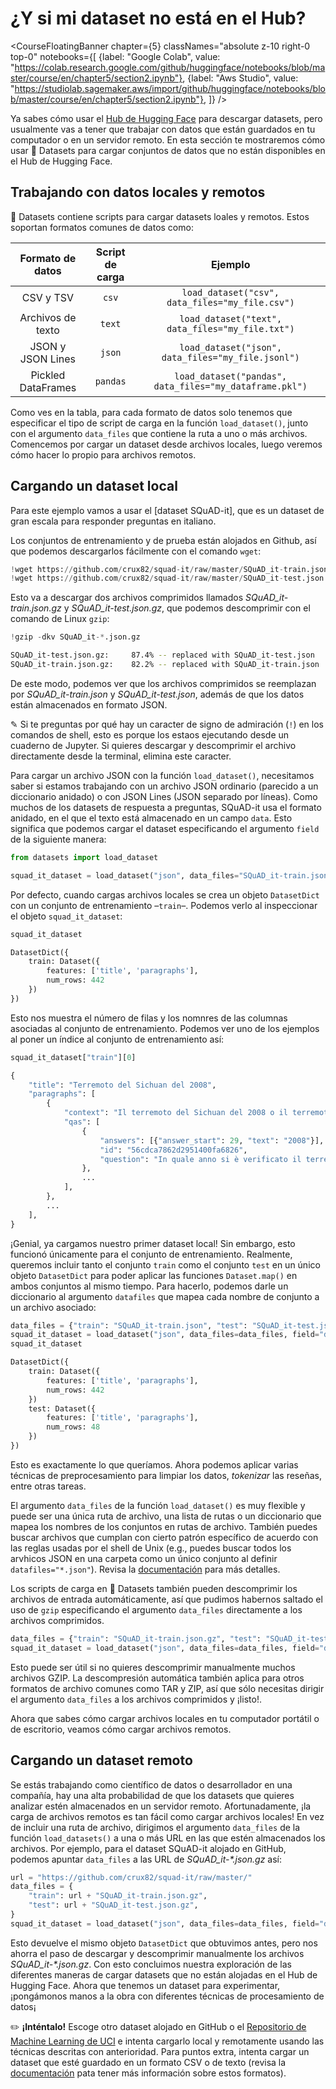 # ¿Y si mi dataset no está en el Hub?

<CourseFloatingBanner chapter={5}
  classNames="absolute z-10 right-0 top-0"
  notebooks={[
    {label: "Google Colab", value: "https://colab.research.google.com/github/huggingface/notebooks/blob/master/course/en/chapter5/section2.ipynb"},
    {label: "Aws Studio", value: "https://studiolab.sagemaker.aws/import/github/huggingface/notebooks/blob/master/course/en/chapter5/section2.ipynb"},
]} />

Ya sabes cómo usar el [Hub de Hugging Face](https://huggingface.co/datasets) para descargar datasets, pero usualmente vas a tener que trabajar con datos que están guardados en tu computador o en un servidor remoto. En esta sección te mostraremos cómo usar 🤗 Datasets para cargar conjuntos de datos que no están disponibles en el Hub de Hugging Face.

<Youtube id="HyQgpJTkRdE"/>

## Trabajando con datos locales y remotos

🤗 Datasets contiene scripts para cargar datasets loales y remotos. Estos soportan formatos comunes de datos como:

|    Formato de datos     | Script de carga |                         Ejemplo                         |
| :----------------: | :------------: | :-----------------------------------------------------: |
|     CSV y TSV      |     `csv`      |     `load_dataset("csv", data_files="my_file.csv")`     |
|     Archivos de texto     |     `text`     |    `load_dataset("text", data_files="my_file.txt")`     |
| JSON y JSON Lines  |     `json`     |   `load_dataset("json", data_files="my_file.jsonl")`    |
| Pickled DataFrames |    `pandas`    | `load_dataset("pandas", data_files="my_dataframe.pkl")` |

Como ves en la tabla, para cada formato de datos solo tenemos que especificar el tipo de script de carga en la función `load_dataset()`, junto con el argumento `data_files` que contiene la ruta a uno o más archivos. Comencemos por cargar un dataset desde archivos locales, luego veremos cómo hacer lo propio para archivos remotos.

## Cargando un dataset local

Para este ejemplo vamos a usar el [dataset SQuAD-it], que es un dataset de gran escala para responder preguntas en italiano.

Los conjuntos de entrenamiento y de prueba están alojados en Github, así que podemos descargarlos fácilmente con el comando `wget`:

```python
!wget https://github.com/crux82/squad-it/raw/master/SQuAD_it-train.json.gz
!wget https://github.com/crux82/squad-it/raw/master/SQuAD_it-test.json.gz
```

Esto va a descargar dos archivos comprimidos llamados *SQuAD_it-train.json.gz* y *SQuAD_it-test.json.gz*, que podemos descomprimir con el comando de Linux `gzip`:

```python
!gzip -dkv SQuAD_it-*.json.gz
```

```bash
SQuAD_it-test.json.gz:	   87.4% -- replaced with SQuAD_it-test.json
SQuAD_it-train.json.gz:	   82.2% -- replaced with SQuAD_it-train.json
```

De este modo, podemos ver que los archivos comprimidos se reemplazan por _SQuAD_it-train.json_ y _SQuAD_it-test.json_, además de que los datos están almacenados en formato JSON.

<Tip>

✎ Si te preguntas por qué hay un caracter de signo de admiración (`!`) en los comandos de shell, esto es porque los estaos ejecutando desde un cuaderno de Jupyter. Si quieres descargar y descomprimir el archivo directamente desde la terminal, elimina este caracter.

</Tip>

Para cargar un archivo JSON con la función `load_dataset()`, necesitamos saber si estamos trabajando con un archivo JSON ordinario (parecido a un diccionario anidado) o con JSON Lines (JSON separado por líneas). Como muchos de los datasets de respuesta a preguntas, SQuAD-it usa el formato anidado, en el que el texto está almacenado en un campo `data`. Esto significa que podemos cargar el dataset especificando el argumento `field` de la siguiente manera: 

```py
from datasets import load_dataset

squad_it_dataset = load_dataset("json", data_files="SQuAD_it-train.json", field="data")
```

Por defecto, cuando cargas archivos locales se crea un objeto `DatasetDict` con un conjunto de entrenamiento –`train`–. Podemos verlo al inspeccionar el objeto `squad_it_dataset`:

```py
squad_it_dataset
```

```python out
DatasetDict({
    train: Dataset({
        features: ['title', 'paragraphs'],
        num_rows: 442
    })
})
```

Esto nos muestra el número de filas y los nomnres de las columnas asociadas al conjunto de entrenamiento. Podemos ver uno de los ejemplos al poner un índice al conjunto de entrenamiento así:

```py
squad_it_dataset["train"][0]
```

```python out
{
    "title": "Terremoto del Sichuan del 2008",
    "paragraphs": [
        {
            "context": "Il terremoto del Sichuan del 2008 o il terremoto...",
            "qas": [
                {
                    "answers": [{"answer_start": 29, "text": "2008"}],
                    "id": "56cdca7862d2951400fa6826",
                    "question": "In quale anno si è verificato il terremoto nel Sichuan?",
                },
                ...
            ],
        },
        ...
    ],
}
```

¡Genial, ya cargamos nuestro primer dataset local! Sin embargo, esto funcionó únicamente para el conjunto de entrenamiento. Realmente, queremos incluir tanto el conjunto `train` como el conjunto `test` en un único objeto `DatasetDict` para poder aplicar las funciones `Dataset.map()` en ambos conjuntos al mismo tiempo. Para hacerlo, podemos darle un diccionario al argumento `datafiles` que mapea cada nombre de conjunto a un archivo asociado:


```py
data_files = {"train": "SQuAD_it-train.json", "test": "SQuAD_it-test.json"}
squad_it_dataset = load_dataset("json", data_files=data_files, field="data")
squad_it_dataset
```

```python out
DatasetDict({
    train: Dataset({
        features: ['title', 'paragraphs'],
        num_rows: 442
    })
    test: Dataset({
        features: ['title', 'paragraphs'],
        num_rows: 48
    })
})
```

Esto es exactamente lo que queríamos. Ahora podemos aplicar varias técnicas de preprocesamiento para limpiar los datos, _tokenizar_ las reseñas, entre otras tareas.

<Tip>

El argumento `data_files` de la función `load_dataset()` es muy flexible y puede ser una única ruta de archivo, una lista de rutas o un diccionario que mapea los nombres de los conjuntos en rutas de archivo. También puedes buscar archivos que cumplan con cierto patrón específico de acuerdo con las reglas usadas por el shell de Unix (e.g., puedes buscar todos los arvhicos JSON en una carpeta como un único conjunto al definir `datafiles="*.json"`). Revisa la [documentación](https://huggingface.co/docs/datasets/loading.html#local-and-remote-files) para más detalles.

</Tip>

Los scripts de carga en 🤗 Datasets también pueden descomprimir los archivos de entrada automáticamente, así que pudimos habernos saltado el uso de `gzip` especificando el argumento `data_files` directamente a los archivos comprimidos.

```py
data_files = {"train": "SQuAD_it-train.json.gz", "test": "SQuAD_it-test.json.gz"}
squad_it_dataset = load_dataset("json", data_files=data_files, field="data")
```

Esto puede ser útil si no quieres descomprimir manualmente muchos archivos GZIP. La descompresión automática también aplica para otros formatos de archivo comunes como TAR y ZIP, así que sólo necesitas dirigir el argumento `data_files` a los archivos comprimidos y ¡listo!.

Ahora que sabes cómo cargar archivos locales en tu computador portátil o de escritorio, veamos cómo cargar archivos remotos.

## Cargando un dataset remoto

Se estás trabajando como científico de datos o desarrollador en una compañía, hay una alta probabilidad de que los datasets que quieres analizar estén almacenados en un servidor remoto. Afortunadamente, ¡la carga de archivos remotos es tan fácil como cargar archivos locales! En vez de incluir una ruta de archivo, dirigimos el argumento `data_files` de la función `load_datasets()` a una o más URL en las que estén almacenados los archivos. Por ejemplo, para el dataset SQuAD-it alojado en GitHub, podemos apuntar `data_files` a las URL de _SQuAD_it-*.json.gz_ así:

```py
url = "https://github.com/crux82/squad-it/raw/master/"
data_files = {
    "train": url + "SQuAD_it-train.json.gz",
    "test": url + "SQuAD_it-test.json.gz",
}
squad_it_dataset = load_dataset("json", data_files=data_files, field="data")
```

Esto devuelve el mismo objeto `DatasetDict` que obtuvimos antes, pero nos ahorra el paso de descargar y descomprimir manualmente los archivos _SQuAD_it-*.json.gz_. Con esto concluimos nuestra exploración de las diferentes maneras de cargar datasets que no están alojadas en el Hub de Hugging Face. Ahora que tenemos un dataset para experimentar, ¡pongámonos manos a la obra con diferentes técnicas de procesamiento de datos¡

<Tip>

✏️ **¡Inténtalo!** Escoge otro dataset alojado en GitHub o el [Repositorio de Machine Learning de UCI](https://archive.ics.uci.edu/ml/index.php) e intenta cargarlo local y remotamente usando las técnicas descritas con anterioridad. Para puntos extra, intenta cargar un dataset que esté guardado en un formato CSV o de texto (revisa la [documentación](https://huggingface.co/docs/datasets/loading.html#local-and-remote-files) pata tener más información sobre estos formatos).

</Tip>


